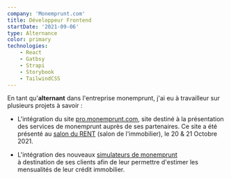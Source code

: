 ```yaml
---
company: 'Monemprunt.com'
title: Développeur Frontend
startDate: '2021-09-06'
type: Alternance
color: primary
technologies: 
    - React
    - Gatbsy
    - Strapi
    - Storybook
    - TailwindCSS
---
```


En tant qu'**alternant** dans l'entreprise monemprunt, j'ai eu à travailleur sur plusieurs projets 
à savoir :
 
 - L'intégration du site [pro.monemprunt.com](https://pro.monemprunt.com), 
   site destiné à la présentation des services de monemprunt auprès de ses partenaires. 
   Ce site a été présenté au [salon du RENT](https://www.rent.immo/salon-rent/) (salon de l'immobilier), le 20 &amp; 21 Octobre 2021.

 - L'intégration des nouveaux [simulateurs de monemprunt](https://www.dev.monemprunt.com/simulation-emprunt-immobilier/calcul-mensualites-credit-immobilier/)  
   à destination de ses clients afin de leur permettre d'estimer les mensualités de leur crédit immobilier.